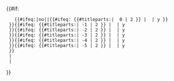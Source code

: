 <!--
  
Example: ns:Foo/s1/s2/s3/s4/s5/s6

-->{{#if:
    {{#ifeq:{{lc:{{{on base|y}}}}}|no||{{#ifeq: {{#titleparts:{{FULLPAGENAME}}|  0 | 2 }} | {{{1}}} | y }} <!--test s1/s2/s3/s4/s5/s6; only if {{{on base}}}!=no-->
  }}{{#ifeq: {{#titleparts:{{FULLPAGENAME}}| -1 | 2 }} | {{{1}}} | y <!--test s1/s2/s3/s4/s5-->
  }}{{#ifeq: {{#titleparts:{{FULLPAGENAME}}| -2 | 2 }} | {{{1}}} | y <!--test s1/s2/s3/s4-->
  }}{{#ifeq: {{#titleparts:{{FULLPAGENAME}}| -3 | 2 }} | {{{1}}} | y <!--test s1/s2/s3-->
  }}{{#ifeq: {{#titleparts:{{FULLPAGENAME}}| -4 | 2 }} | {{{1}}} | y <!--test s1/s2-->
  }}{{#ifeq: {{#titleparts:{{FULLPAGENAME}}| -5 | 2 }} | {{{1}}} | y <!--test s1-->
  }}
  | {{Template:Editnotices/Group/{{FULLROOTPAGENAME}}/{{{1}}}}}
  | <!-- else: no match -->
}}<noinclude>
<!-- Place categories and interwiki links on the documentation subpage, please -->
{{documentation}}
</noinclude>